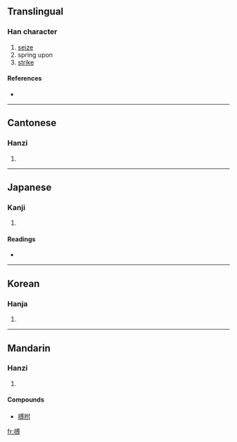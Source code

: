 ==Translingual==

===Han character===
{{Han char|rn=64|rad=手|as=10|sn=13|four=5304<sub>2</sub>|canj=手戈月戈 (QIBI)}}

# [[seize]]
# spring upon
# [[strike]]

====References====
* {{Han ref|kx=0446.140|dkj=12466|dj=0796.340|hdz=31930.010|uh=640F|ud=25615|bh=B769|bd=46953}}

----

==Cantonese==

===Hanzi===
{{yue-hanzi|jyut=|y=bok3}}

# {{defn|Cantonese}}

----

==Japanese==

===Kanji===
{{ja-kanji|grade=|rs=手10}}

# {{defn|Japanese}}

====Readings====
* {{ja-readings|on=[[はく]] (haku)|kun=[[うつ]] (utsu), [[とる]] (toru)}}

----

==Korean==

===Hanja===
{{ko-hanja|hangeul=박|eumhun=|rv=bak|mr=pak|y=pak}}

# {{defn|Korean}}

----

==Mandarin==

===Hanzi===
{{cmn-hanzi|pin=[[bó]] ([[bo2]])|wg=po<sup>2</sup>}}

# {{defn|Mandarin}}

====Compounds====
* [[搏拊]]

[[fr:搏]]
